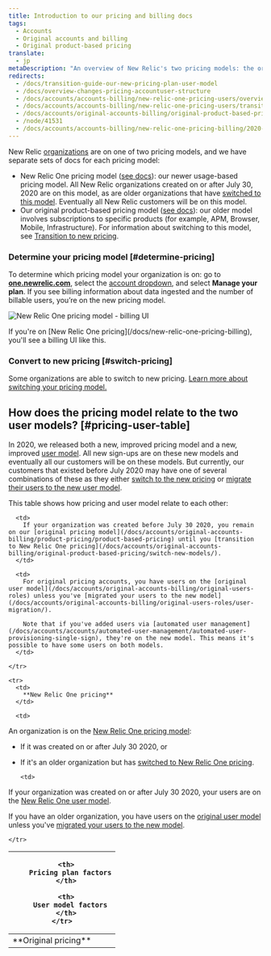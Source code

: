 ```yaml
---
title: Introduction to our pricing and billing docs
tags:
  - Accounts
  - Original accounts and billing
  - Original product-based pricing
translate:
  - jp
metaDescription: "An overview of New Relic's two pricing models: the original model and the New Relic One model."
redirects:
  - /docs/transition-guide-our-new-pricing-plan-user-model
  - /docs/overview-changes-pricing-accountuser-structure
  - /docs/accounts/accounts-billing/new-relic-one-pricing-users/overview-changes-pricing-accountuser-structure
  - /docs/accounts/accounts-billing/new-relic-one-pricing-users/transition-guide-new-pricing-plan
  - /docs/accounts/original-accounts-billing/original-product-based-pricing/transition-guide-new-pricing-user-changes
  - /node/41531
  - /docs/accounts/accounts-billing/new-relic-one-pricing-billing/2020-changes-pricing-user-model
---
```


New Relic [organizations](/docs/accounts/accounts-billing/new-relic-one-pricing-users/new-relic-account-structure) are on one of two pricing models, and we have separate sets of docs for each pricing model: 

* New Relic One pricing model ([see docs](/docs/new-relic-one-pricing-billing)): our newer usage-based pricing model. All New Relic organizations created on or after July 30, 2020 are on this model, as are older organizations that have [switched to this model](/docs/accounts/original-accounts-billing/original-product-based-pricing/switch-new-models/). Eventually all New Relic customers will be on this model. 
* Our original product-based pricing model ([see docs](/docs/accounts/original-accounts-billing/product-pricing/product-based-pricing)): our older model involves subscriptions to specific products (for example, APM, Browser, Mobile, Infrastructure). For information about switching to this model, see [Transition to new pricing](#how-to-transition). 

### Determine your pricing model [#determine-pricing]

To determine which pricing model your organization is on: go to [**one.newrelic.com**](http://one.newrelic.com), select the [account dropdown](/docs/using-new-relic/welcome-new-relic/get-started/glossary#account-dropdown), and select **Manage your plan**. If you see billing information about data ingested and the number of billable users, you’re on the new pricing model.

![New Relic One pricing model - billing UI](./images/new-relic-one-pricing-plan-billing-ui.png "new-relic-one-pricing-plan-billing-ui.png")

<figcaption>
  If you're on [New Relic One pricing](/docs/new-relic-one-pricing-billing), you'll see a billing UI like this.
</figcaption>

### Convert to new pricing [#switch-pricing]

Some organizations are able to switch to new pricing. [Learn more about switching your pricing model.](/docs/accounts/original-accounts-billing/original-product-based-pricing/switch-new-models)

## How does the pricing model relate to the two user models? [#pricing-user-table]

In 2020, we released both a new, improved pricing model and a new, improved [user model](/docs/accounts/original-accounts-billing/original-product-based-pricing/overview-user-models). All new sign-ups are on these new models and eventually all our customers will be on these models. But currently, our customers that existed before July 2020 may have one of several combinations of these as they either [switch to the new pricing](/docs/accounts/original-accounts-billing/original-product-based-pricing/switch-new-models/) or [migrate their users to the new user model](/docs/accounts/original-accounts-billing/original-users-roles/user-migration/). 

This table shows how pricing and user model relate to each other:

<table>
  <thead>
    <tr>
      <th style={{ width: "150px" }}/>

      <th>
        Pricing plan factors
      </th>

      <th>
        User model factors
      </th>
    </tr>
  </thead>

  <tbody>
    <tr>
      <td>
        **Original pricing**
      </td>

      <td>
        If your organization was created before July 30 2020, you remain on our [original pricing model](/docs/accounts/original-accounts-billing/product-pricing/product-based-pricing) until you [transition to New Relic One pricing](/docs/accounts/original-accounts-billing/original-product-based-pricing/switch-new-models/).
      </td>

      <td>
        For original pricing accounts, you have users on the [original user model](/docs/accounts/original-accounts-billing/original-users-roles) unless you've [migrated your users to the new model](/docs/accounts/original-accounts-billing/original-users-roles/user-migration/). 
        
        Note that if you've added users via [automated user management](/docs/accounts/accounts/automated-user-management/automated-user-provisioning-single-sign), they're on the new model. This means it's possible to have some users on both models. 
      </td>

    </tr>

    <tr>
      <td>
        **New Relic One pricing**
      </td>

      <td>
An organization is on the [New Relic One pricing model](/docs/accounts/accounts-billing/new-relic-one-pricing-users/pricing-billing): 
* If it was created on or after July 30 2020, or
* If it's an older organization but has [switched to New Relic One pricing](/docs/accounts/original-accounts-billing/original-product-based-pricing/switch-new-models/).
      </td>

      <td>
If your organization was created on or after July 30 2020, your users are on the [New Relic One user model](/docs/accounts/accounts-billing/new-relic-one-user-management/new-relic-one-user-model-understand-user-structure/). 

If you have an older organization, you have users on the [original user model](/docs/accounts/original-accounts-billing/original-users-roles) unless you've [migrated your users to the new model](/docs/accounts/original-accounts-billing/original-users-roles/user-migration/). 
      </td>

    </tr>
  </tbody>
</table>